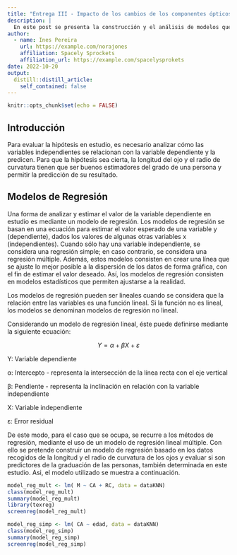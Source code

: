 ```yaml
---
title: "Entrega III - Impacto de los cambios de los componentes ópticos oculares en la refracción de los jóvenes"
description: |
  En este post se presenta la construcción y el análisis de modelos que permiten relacionar los datos y evaluar la hipótesis que estudia este proyecto de investigación: la graduación de una persona determinada en su componente esférica (M) cambia con la longitud del ojo (CA) y el radio de curvatura (RC). [WIP]
author:
  - name: Ines Pereira
    url: https://example.com/norajones
    affiliation: Spacely Sprockets
    affiliation_url: https://example.com/spacelysprokets
date: 2022-10-20
output:
  distill::distill_article:
    self_contained: false
---
```



```r
knitr::opts_chunk$set(echo = FALSE)
```

## Introducción

Para evaluar la hipótesis en estudio, es necesario analizar cómo las variables independientes se relacionan con la variable dependiente y la predicen. Para que la hipótesis sea cierta, la longitud del ojo y el radio de curvatura tienen que ser buenos estimadores del grado de una persona y permitir la predicción de su resultado. 

## Modelos de Regresión

Una forma de analizar y estimar el valor de la variable dependiente en estudio es mediante un modelo de regresión. Los modelos de regresión se basan en una ecuación para estimar el valor esperado de una variable y (dependiente), dados los valores de algunas otras variables x (independientes). Cuando sólo hay una variable independiente, se considera una regresión simple; en caso contrario, se considera una regresión múltiple. Además, estos modelos consisten en crear una línea que se ajuste lo mejor posible a la dispersión de los datos de forma gráfica, con el fin de estimar el valor deseado. Así, los modelos de regresión consisten en modelos estadísticos que permiten ajustarse a la realidad. 

Los modelos de regresión pueden ser lineales cuando se considera que la relación entre las variables es una función lineal. Si la función no es lineal, los modelos se denominan modelos de regresión no lineal.

Considerando un modelo de regresión lineal, éste puede definirse mediante la siguiente ecuación:

$$Y = α + βX + ε$$

Y: Variable dependiente

α: Intercepto - representa la intersección de la línea recta con el eje vertical

β: Pendiente - representa la inclinación en relación con la variable independiente

X: Variable independiente 

ε: Error residual 

De este modo, para el caso que se ocupa, se recurre a los métodos de regresión, mediante el uso de un modelo de regresión lineal múltiple. Con ello se pretende construir un modelo de regresión basado en los datos recogidos de la longitud y el radio de curvatura de los ojos y evaluar si son predictores de la graduación de las personas, también determinada en este estudio. Asi, el modelo utilizado se muestra a continuación.

```r
model_reg_mult <- lm( M ~ CA + RC, data = dataKNN)
class(model_reg_mult)
summary(model_reg_mult)
library(texreg)
screenreg(model_reg_mult)
```

```r
model_reg_simp <- lm( CA ~ edad, data = dataKNN)
class(model_reg_simp)
summary(model_reg_simp)
screenreg(model_reg_simp)
```
